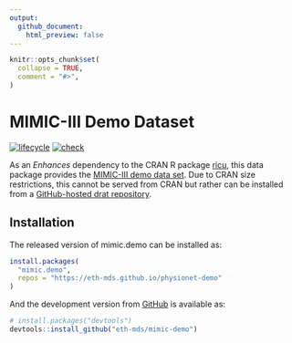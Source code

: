 ```yaml
---
output:
  github_document:
    html_preview: false
---
```


<!-- README.md is generated from README.Rmd. Please edit that file -->

```r
knitr::opts_chunk$set(
  collapse = TRUE,
  comment = "#>",
)
```

# MIMIC-III Demo Dataset

<!-- badges: start -->
[![lifecycle](https://img.shields.io/badge/lifecycle-stable-brightgreen.svg)](https://lifecycle.r-lib.org/articles/stages.html#stable)
[![check](https://github.com/eth-mds/mimic-demo/workflows/check/badge.svg)](https://github.com/eth-mds/mimic-demo/actions?query=workflow%3Acheck)
<!-- badges: end -->

As an *Enhances* dependency to the CRAN R package [ricu](https://cran.r-project.org/package=ricu), this data package provides the [MIMIC-III demo data set](https://physionet.org/content/mimiciii-demo/1.4/). Due to CRAN size restrictions, this cannot be served from CRAN but rather can be installed from a [GitHub-hosted drat repository](https://github.com/eth-mds/physionet-demo).

## Installation

The released version of mimic.demo can be installed as:

``` r
install.packages(
  "mimic.demo",
  repos = "https://eth-mds.github.io/physionet-demo"
)
```

And the development version from [GitHub](https://github.com/) is available as:

``` r
# install.packages("devtools")
devtools::install_github("eth-mds/mimic-demo")
```
